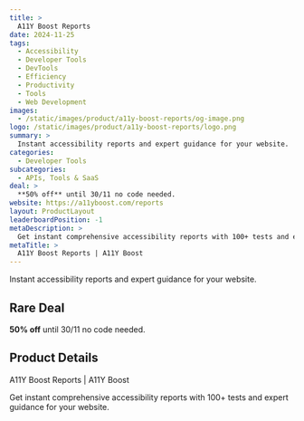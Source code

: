 ```yaml
---
title: >
  A11Y Boost Reports
date: 2024-11-25
tags:
  - Accessibility
  - Developer Tools
  - DevTools
  - Efficiency
  - Productivity
  - Tools
  - Web Development
images:
  - /static/images/product/a11y-boost-reports/og-image.png
logo: /static/images/product/a11y-boost-reports/logo.png
summary: >
  Instant accessibility reports and expert guidance for your website.
categories:
  - Developer Tools
subcategories:
  - APIs, Tools & SaaS
deal: >
  **50% off** until 30/11 no code needed.
website: https://a11yboost.com/reports
layout: ProductLayout
leaderboardPosition: -1
metaDescription: >
  Get instant comprehensive accessibility reports with 100+ tests and expert guidance for your website.
metaTitle: >
  A11Y Boost Reports | A11Y Boost
---
```

Instant accessibility reports and expert guidance for your website.

## Rare Deal

**50% off** until 30/11 no code needed.

## Product Details

A11Y Boost Reports | A11Y Boost

Get instant comprehensive accessibility reports with 100+ tests and expert guidance for your website.
